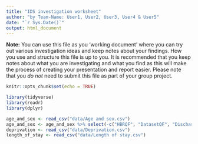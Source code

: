 ```yaml
---
title: "IDS investigation worksheet"
author: "by Team-Name: User1, User2, User3, User4 & User5"
date: "`r Sys.Date()`"
output: html_document
---
```


**Note:** You can use this file as you 'working document' where you can try out various investigation ideas and keep notes about your findings. How you use and structure this file is up to you. It is recommended that you keep notes about what you are investigating and what you find as this will make the process of creating your presentation and report easier. Please note that you _do not_ need to submit this file as part of your group project.



```r
knitr::opts_chunk$set(echo = TRUE)
```


```r
library(tidyverse)
library(readr)
library(dplyr)


```


```r
age_and_sex <- read_csv("data/Age and sex.csv")
age_and_sex <- age_and_sex %>% select(-c("HBRQF", "DatasetQF", "DischargeCountQF", "DischargeRatesQF", "PatientCountQF", "PatientRatesQF"))
deprivation <- read_csv("data/Deprivation.csv")
length_of_stay <- read_csv("data/Length of stay.csv")




```


